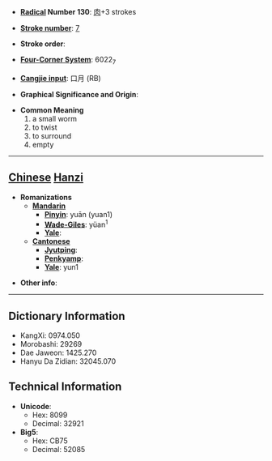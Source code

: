 * '''[[Wiktionary:Chinese radical index| Radical]] Number 130''': [[Wiktionary:Chinese radical index 肉|肉]]+3 strokes

* '''[[Wiktionary:Chinese total strokes index|Stroke number]]''': [[Wiktionary:Chinese total strokes index 7|7]]

* '''Stroke order''': 

* '''[[Wiktionary:Chinese four corner index|Four-Corner System]]''': 6022<sub>7</sub>

* '''[[Wiktionary:Chinese Cangjie index|Cangjie input]]''': 口月 (RB)

* '''Graphical Significance and Origin''': 

* '''Common Meaning'''
*#a small worm
*# to twist
*# to surround
*# empty


----

== [[Chinese]] [[Hanzi]] ==

* '''Romanizations'''
** '''[[Mandarin]]'''
*** '''[[Pinyin]]''': yuān (yuan1)
*** '''[[Wade-Giles]]''': yüan<sup>1</sup>
*** '''[[Yale]]''': 
** '''[[Cantonese]]'''
*** '''[[Jyutping]]''':
*** '''[[Penkyamp]]''': 
*** '''[[Yale]]''': yun1

* '''Other info''': 

----

== Dictionary Information ==

* KangXi: 0974.050
* Morobashi: 29269
* Dae Jaweon: 1425.270
* Hanyu Da Zidian: 32045.070

== Technical Information ==

* '''Unicode''':
** Hex: 8099
** Decimal: 32921
* '''Big5''':
** Hex: CB75
** Decimal: 52085
